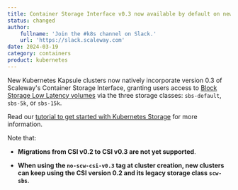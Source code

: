 ```yaml
---
title: Container Storage Interface v0.3 now available by default on new Kapsule clusters
status: changed
author:
    fullname: 'Join the #k8s channel on Slack.'
    url: 'https://slack.scaleway.com'
date: 2024-03-19
category: containers
product: kubernetes
---
```


New Kubernetes Kapsule clusters now natively incorporate version 0.3 of Scaleway's Container Storage Interface, granting users access to [Block Storage Low Latency volumes](/storage/block/quickstart/) via the three storage classes: `sbs-default`, `sbs-5k`, or `sbs-15k`.

Read our [tutorial to get started with Kubernetes Storage](/tutorials/get-started-kubernetes-storage/) for more information.

Note that: 

- **Migrations from CSI v0.2 to CSI v0.3 are not yet supported**.

- **When using the `no-scw-csi-v0.3` tag at cluster creation, new clusters can keep using the CSI version 0.2 and its legacy storage class `scw-sbs`**.


